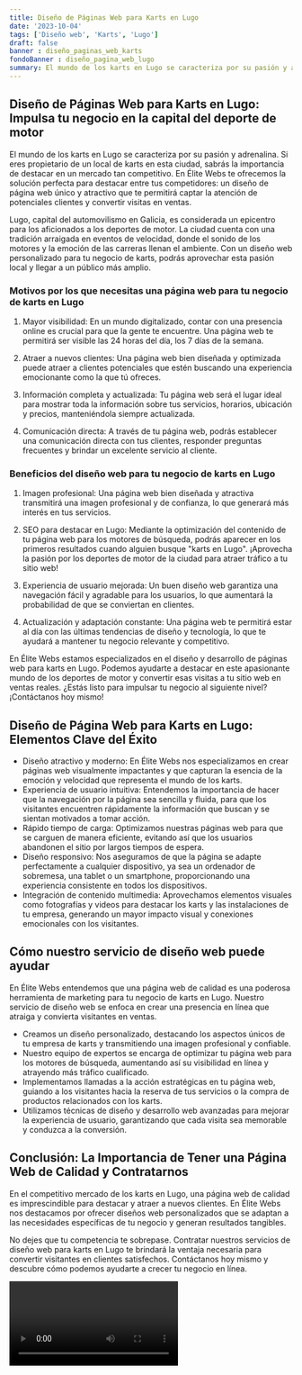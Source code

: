 ```yaml
---
title: Diseño de Páginas Web para Karts en Lugo
date: '2023-10-04'
tags: ['Diseño web', 'Karts', 'Lugo']
draft: false
banner : diseño_paginas_web_karts
fondoBanner : diseño_pagina_web_lugo
summary: El mundo de los karts en Lugo se caracteriza por su pasión y adrenalina. Si eres propietario de un local de karts en esta ciudad, sabrás la importancia de destacar en un mercado tan competitivo. En Élite Webs te ofrecemos la solución perfecta para destacar entre tus competidores un diseño de página web único y atractivo que te permitirá captar la atención de potenciales clientes y convertir visitas en ventas.
---
```


## Diseño de Páginas Web para Karts en Lugo: Impulsa tu negocio en la capital del deporte de motor

El mundo de los karts en Lugo se caracteriza por su pasión y adrenalina. Si eres propietario de un local de karts en esta ciudad, sabrás la importancia de destacar en un mercado tan competitivo. En Élite Webs te ofrecemos la solución perfecta para destacar entre tus competidores: un diseño de página web único y atractivo que te permitirá captar la atención de potenciales clientes y convertir visitas en ventas.

Lugo, capital del automovilismo en Galicia, es considerada un epicentro para los aficionados a los deportes de motor. La ciudad cuenta con una tradición arraigada en eventos de velocidad, donde el sonido de los motores y la emoción de las carreras llenan el ambiente. Con un diseño web personalizado para tu negocio de karts, podrás aprovechar esta pasión local y llegar a un público más amplio.

### Motivos por los que necesitas una página web para tu negocio de karts en Lugo

1. Mayor visibilidad: En un mundo digitalizado, contar con una presencia online es crucial para que la gente te encuentre. Una página web te permitirá ser visible las 24 horas del día, los 7 días de la semana.

2. Atraer a nuevos clientes: Una página web bien diseñada y optimizada puede atraer a clientes potenciales que estén buscando una experiencia emocionante como la que tú ofreces.

3. Información completa y actualizada: Tu página web será el lugar ideal para mostrar toda la información sobre tus servicios, horarios, ubicación y precios, manteniéndola siempre actualizada.

4. Comunicación directa: A través de tu página web, podrás establecer una comunicación directa con tus clientes, responder preguntas frecuentes y brindar un excelente servicio al cliente.

### Beneficios del diseño web para tu negocio de karts en Lugo

1. Imagen profesional: Una página web bien diseñada y atractiva transmitirá una imagen profesional y de confianza, lo que generará más interés en tus servicios.

2. SEO para destacar en Lugo: Mediante la optimización del contenido de tu página web para los motores de búsqueda, podrás aparecer en los primeros resultados cuando alguien busque "karts en Lugo". ¡Aprovecha la pasión por los deportes de motor de la ciudad para atraer tráfico a tu sitio web!

3. Experiencia de usuario mejorada: Un buen diseño web garantiza una navegación fácil y agradable para los usuarios, lo que aumentará la probabilidad de que se conviertan en clientes.

4. Actualización y adaptación constante: Una página web te permitirá estar al día con las últimas tendencias de diseño y tecnología, lo que te ayudará a mantener tu negocio relevante y competitivo.

En Élite Webs estamos especializados en el diseño y desarrollo de páginas web para karts en Lugo. Podemos ayudarte a destacar en este apasionante mundo de los deportes de motor y convertir esas visitas a tu sitio web en ventas reales. ¿Estás listo para impulsar tu negocio al siguiente nivel? ¡Contáctanos hoy mismo!

<GifSeo />

<Cta />

## Diseño de Página Web para Karts en Lugo: Elementos Clave del Éxito

- Diseño atractivo y moderno: En Élite Webs nos especializamos en crear páginas web visualmente impactantes y que capturan la esencia de la emoción y velocidad que representa el mundo de los karts.
- Experiencia de usuario intuitiva: Entendemos la importancia de hacer que la navegación por la página sea sencilla y fluida, para que los visitantes encuentren rápidamente la información que buscan y se sientan motivados a tomar acción.
- Rápido tiempo de carga: Optimizamos nuestras páginas web para que se carguen de manera eficiente, evitando así que los usuarios abandonen el sitio por largos tiempos de espera.
- Diseño responsivo: Nos aseguramos de que la página se adapte perfectamente a cualquier dispositivo, ya sea un ordenador de sobremesa, una tablet o un smartphone, proporcionando una experiencia consistente en todos los dispositivos.
- Integración de contenido multimedia: Aprovechamos elementos visuales como fotografías y videos para destacar los karts y las instalaciones de tu empresa, generando un mayor impacto visual y conexiones emocionales con los visitantes.

## Cómo nuestro servicio de diseño web puede ayudar

En Élite Webs entendemos que una página web de calidad es una poderosa herramienta de marketing para tu negocio de karts en Lugo. Nuestro servicio de diseño web se enfoca en crear una presencia en línea que atraiga y convierta visitantes en ventas.

- Creamos un diseño personalizado, destacando los aspectos únicos de tu empresa de karts y transmitiendo una imagen profesional y confiable.
- Nuestro equipo de expertos se encarga de optimizar tu página web para los motores de búsqueda, aumentando así su visibilidad en línea y atrayendo más tráfico cualificado.
- Implementamos llamadas a la acción estratégicas en tu página web, guiando a los visitantes hacia la reserva de tus servicios o la compra de productos relacionados con los karts.
- Utilizamos técnicas de diseño y desarrollo web avanzadas para mejorar la experiencia de usuario, garantizando que cada visita sea memorable y conduzca a la conversión.

## Conclusión: La Importancia de Tener una Página Web de Calidad y Contratarnos

En el competitivo mercado de los karts en Lugo, una página web de calidad es imprescindible para destacar y atraer a nuevos clientes. En Élite Webs nos destacamos por ofrecer diseños web personalizados que se adaptan a las necesidades específicas de tu negocio y generan resultados tangibles.

No dejes que tu competencia te sobrepase. Contratar nuestros servicios de diseño web para karts en Lugo te brindará la ventaja necesaria para convertir visitantes en clientes satisfechos. Contáctanos hoy mismo y descubre cómo podemos ayudarte a crecer tu negocio en línea.

<Video />

<CtaBot job='Karts' city='Lugo'/>

<Gmaps query='Lugo+españa+maps' />